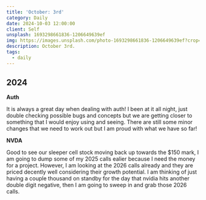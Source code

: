 ```yaml
---
title: 'October: 3rd'
category: Daily
date: 2024-10-03 12:00:00
client: Self
unsplash: 1693298661836-1206649639ef
img: https://images.unsplash.com/photo-1693298661836-1206649639ef?crop=entropy&cs=srgb&fm=jpg&ixid=MnwzNjM5Nzd8MHwxfHJhbmRvbXx8fHx8fHx8fDE2ODE3NDg2ODY&ixlib=rb-4.0.3&q=85
description: October 3rd. 
tags:
  - daily
---
```



## 2024

**Auth**

It is always a great day when dealing with auth!
I been at it all night, just double checking possible bugs and concepts but we are getting closer to something that I would enjoy using and seeing.
There are still some minor changes that we need to work out but I am proud with what we have so far!

**NVDA**

Good to see our sleeper cell stock moving back up towards the $150 mark, I am going to dump some of my 2025 calls ealier because I need the money for a project.
However, I am looking at the 2026 calls already and they are priced decently well considering their growth potential.
I am thinking of just having a couple thousand on standby for the day that nvidia hits another double digit negative, then I am going to sweep in and grab those 2026 calls.

